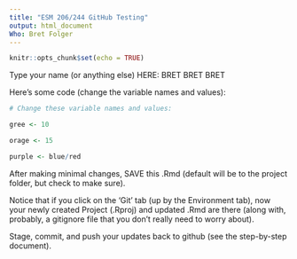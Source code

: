 ```yaml
---
title: "ESM 206/244 GitHub Testing"
output: html_document
Who: Bret Folger
---
```


```r
knitr::opts_chunk$set(echo = TRUE)
```

Type your name (or anything else) HERE: BRET BRET BRET

Here's some code (change the variable names and values):
```r
# Change these variable names and values:

gree <- 10

orage <- 15

purple <- blue/red

```

After making minimal changes, SAVE this .Rmd (default will be to the project folder, but check to make sure).

Notice that if you click on the 'Git' tab (up by the Environment tab), now your newly created Project (.Rproj) and updated .Rmd are there (along with, probably, a gitignore file that you don't really need to worry about).

Stage, commit, and push your updates back to github (see the step-by-step document).